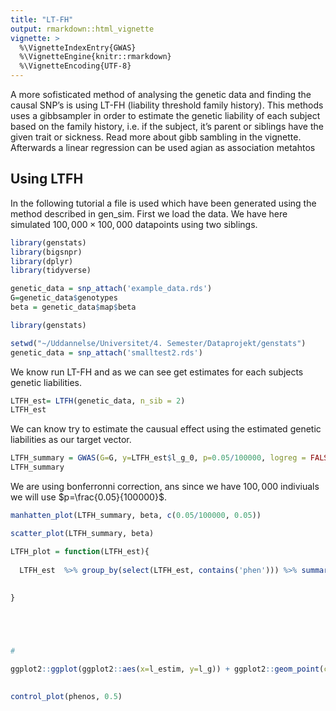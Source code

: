 ```yaml
---
title: "LT-FH"
output: rmarkdown::html_vignette
vignette: >
  %\VignetteIndexEntry{GWAS}
  %\VignetteEngine{knitr::rmarkdown}
  %\VignetteEncoding{UTF-8}
---
```


A more sofisticated method of analysing the genetic data and finding the causal SNP's is using LT-FH (liability threshold family history). This methods uses a gibbsampler in order to estimate the genetic liability of each subject based on the family history, i.e. if the subject, it's parent or siblings have the given trait or sickness. Read more about gibb sambling in the vignette. Afterwards a linear regression can be used agian as association metahtos



## Using LTFH

In the following tutorial a file is used which have been generated using the method described in gen_sim. First we load the data. We have here simulated $100,000\times100,000$ datapoints using two siblings.
```r
library(genstats)
library(bigsnpr)
library(dplyr)
library(tidyverse)

genetic_data = snp_attach('example_data.rds')
G=genetic_data$genotypes
beta = genetic_data$map$beta

```


```r
library(genstats)

setwd("~/Uddannelse/Universitet/4. Semester/Dataprojekt/genstats")
genetic_data = snp_attach('smalltest2.rds')

```

We know run LT-FH and as we can see get estimates for each subjects genetic liabilities.
```r
LTFH_est= LTFH(genetic_data, n_sib = 2)
LTFH_est
```
We can know try to estimate the causual effect using the estimated genetic liabilities as our target vector.

```r
LTFH_summary = GWAS(G=G, y=LTFH_est$l_g_0, p=0.05/100000, logreg = FALSE, ncores=3)
LTFH_summary
```

We are using bonferronni correction, ans since we have $100,000$ indiviuals we will use $p=\frac{0.05}{100000}$.

```r
manhatten_plot(LTFH_summary, beta, c(0.05/100000, 0.05))
```


```r
scatter_plot(LTFH_summary, beta)
```









```r
LTFH_plot = function(LTFH_est){
  
  LTFH_est  %>% group_by(select(LTFH_est, contains('phen'))) %>% summarise(mean(l_f_p2), .groups ='keep')
  
  
}





#

ggplot2::ggplot(ggplot2::aes(x=l_estim, y=l_g)) + ggplot2::geom_point(color=) + ggplot2::geom_abline(slope=1) + geom_label(label=) 
  


```


```r
control_plot(phenos, 0.5)
```



